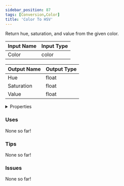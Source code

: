```yaml
---
sidebar_position: 87
tags: [Conversion,Color]
title: 'Color To HSV'
---
```


Return hue, saturation, and value from the given color.




<EsbSvg />

| Input Name | Input Type |
|-----------|-----------|
| Color | color |

| Output Name | Output Type |
|-----------|-----------|
| Hue | float |
| Saturation | float |
| Value | float |


<details>
  <summary>Properties</summary>
  <div>
    <div>
    <table>
      <thead>
        <tr>
          <th>Is beta required?</th>
          <th>❌</th>
        </tr>
        <tr>
          <th>Is this chip a trolling risk?</th>
          <th>❌</th>
        </tr>
        <tr>
          <th>Is this chip a role assignment risk?</th>
          <th>❌</th>
        </tr>
        <tr>
          <th>Chip UUID</th>
          <th>d697171e-56ac-41b7-aa1e-dabc4538c029</th>
        </tr>
      </thead>
    </table>
    </div>
  </div>
</details>

### Uses

None so far!

### Tips

None so far!

### Issues

None so far!